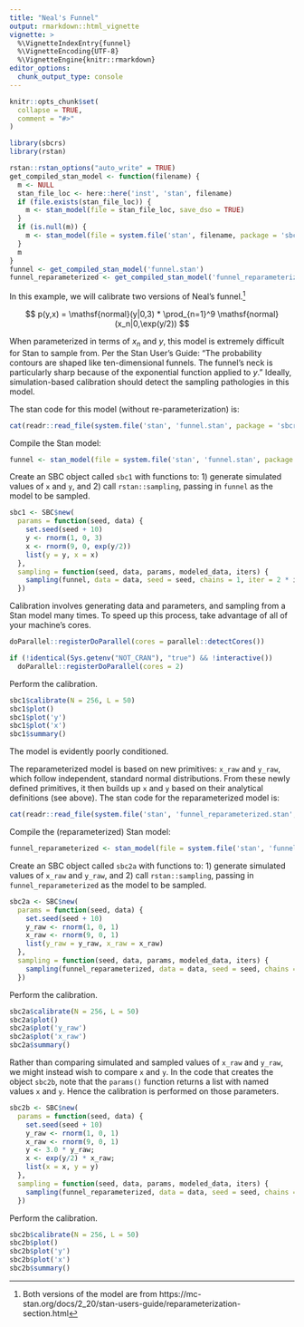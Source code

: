 ```yaml
---
title: "Neal's Funnel"
output: rmarkdown::html_vignette
vignette: >
  %\VignetteIndexEntry{funnel}
  %\VignetteEncoding{UTF-8}
  %\VignetteEngine{knitr::rmarkdown}
editor_options: 
  chunk_output_type: console
---
```


```r
knitr::opts_chunk$set(
  collapse = TRUE,
  comment = "#>"
)
```


```r
library(sbcrs)
library(rstan)
```


```r
rstan::rstan_options("auto_write" = TRUE)
get_compiled_stan_model <- function(filename) {
  m <- NULL
  stan_file_loc <- here::here('inst', 'stan', filename)
  if (file.exists(stan_file_loc)) {
    m <- stan_model(file = stan_file_loc, save_dso = TRUE)
  }
  if (is.null(m)) {
    m <- stan_model(file = system.file('stan', filename, package = 'sbcrs'))
  }
  m
}
funnel <- get_compiled_stan_model('funnel.stan')
funnel_reparameterized <- get_compiled_stan_model('funnel_reparameterized.stan')
```

In this example, we will calibrate two versions of Neal's funnel.[^1] 

[^1]: Both versions of the model are from https://mc-stan.org/docs/2_20/stan-users-guide/reparameterization-section.html

$$
p(y,x) = \mathsf{normal}(y|0,3) * \prod_{n=1}^9 \mathsf{normal}(x_n|0,\exp(y/2))
$$

When parameterized in terms of $x_n$ and $y$, this model is extremely difficult for Stan to sample from. Per the Stan User's Guide: "The probability contours are shaped like ten-dimensional funnels. The funnel’s neck is particularly sharp because of the exponential function applied to  $y$." Ideally, simulation-based calibration should detect the sampling pathologies in this model.

The stan code for this model (without re-parameterization) is:

```r
cat(readr::read_file(system.file('stan', 'funnel.stan', package = 'sbcrs')))
```

Compile the Stan model:

```r
funnel <- stan_model(file = system.file('stan', 'funnel.stan', package = 'sbcrs'))
```

Create an SBC object called `sbc1` with functions to: 1) generate simulated values of `x` and `y`, and 2) call `rstan::sampling`, passing in `funnel` as the model to be sampled.

```r
sbc1 <- SBC$new(
  params = function(seed, data) {
    set.seed(seed + 10)
    y <- rnorm(1, 0, 3)
    x <- rnorm(9, 0, exp(y/2))
    list(y = y, x = x)
  }, 
  sampling = function(seed, data, params, modeled_data, iters) {
    sampling(funnel, data = data, seed = seed, chains = 1, iter = 2 * iters, warmup = iters)
  })
```

Calibration involves generating data and parameters, and sampling from a Stan model many times. To speed up this process, take advantage of all of your machine's cores.

```r
doParallel::registerDoParallel(cores = parallel::detectCores())
```

```r
if (!identical(Sys.getenv("NOT_CRAN"), "true") && !interactive())
  doParallel::registerDoParallel(cores = 2)
```


Perform the calibration.

```r
sbc1$calibrate(N = 256, L = 50)
sbc1$plot()
sbc1$plot('y')
sbc1$plot('x')
sbc1$summary()
```


The model is evidently poorly conditioned.

The reparameterized model is based on new primitives: `x_raw` and `y_raw`, which follow independent, standard normal distributions. From these newly defined primitives, it then builds up `x` and `y` based on their analytical definitions (see above). The stan code for the reparameterized model is:

```r
cat(readr::read_file(system.file('stan', 'funnel_reparameterized.stan', package = 'sbcrs')))
```

Compile the (reparameterized) Stan model:

```r
funnel_reparameterized <- stan_model(file = system.file('stan', 'funnel_reparameterized.stan', package = 'sbcrs'))
```

Create an SBC object called `sbc2a` with functions to: 1) generate simulated values of `x_raw` and `y_raw`, and 2) call `rstan::sampling`, passing in `funnel_reparameterized` as the model to be sampled.

```r
sbc2a <- SBC$new(
  params = function(seed, data) {
    set.seed(seed + 10)
    y_raw <- rnorm(1, 0, 1)
    x_raw <- rnorm(9, 0, 1)
    list(y_raw = y_raw, x_raw = x_raw)
  }, 
  sampling = function(seed, data, params, modeled_data, iters) {
    sampling(funnel_reparameterized, data = data, seed = seed, chains = 1, iter = 2 * iters, warmup = iters)
  })
```

Perform the calibration.

```r
sbc2a$calibrate(N = 256, L = 50)
sbc2a$plot()
sbc2a$plot('y_raw')
sbc2a$plot('x_raw')
sbc2a$summary()
```

Rather than comparing simulated and sampled values of `x_raw` and `y_raw`, we might instead wish to compare `x` and `y`. In the code that creates the object `sbc2b`, note that the `params()` function returns a list with named values `x` and `y`. Hence the calibration is performed on those parameters.

```r
sbc2b <- SBC$new(
  params = function(seed, data) {
    set.seed(seed + 10)
    y_raw <- rnorm(1, 0, 1)
    x_raw <- rnorm(9, 0, 1)
    y <- 3.0 * y_raw;
    x <- exp(y/2) * x_raw;
    list(x = x, y = y)
  }, 
  sampling = function(seed, data, params, modeled_data, iters) {
    sampling(funnel_reparameterized, data = data, seed = seed, chains = 1, iter = 2 * iters, warmup = iters)
  })
```

Perform the calibration.

```r
sbc2b$calibrate(N = 256, L = 50)
sbc2b$plot()
sbc2b$plot('y')
sbc2b$plot('x')
sbc2b$summary()
```
